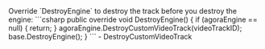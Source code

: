 <PlatformWrapper platform="unity">
Override `DestroyEngine` to destroy the track before you destroy the engine:
    ```csharp
    public override void DestroyEngine()
    {
        if (agoraEngine == null)
        {
            return;
        }
        agoraEngine.DestroyCustomVideoTrack(videoTrackID);
        base.DestroyEngine();
    }
    ```
    - <Link to="{{Global.API_REF_UNITY_ROOT}}/class_irtcengine.html#api_irtcengine_destroycustomvideotrack">DestroyCustomVideoTrack</Link>

</PlatformWrapper>